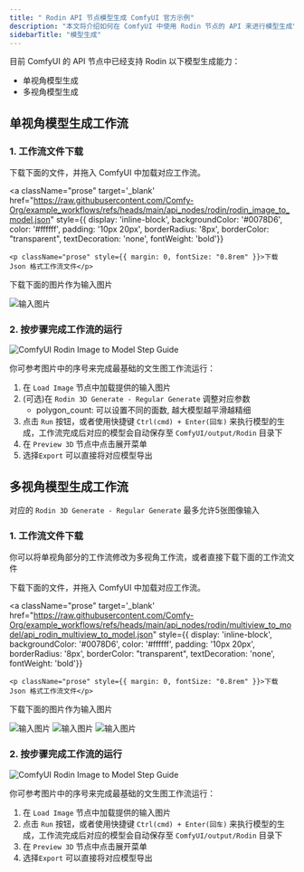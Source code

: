```yaml
---
title: " Rodin API 节点模型生成 ComfyUI 官方示例"
description: "本文将介绍如何在 ComfyUI 中使用 Rodin 节点的 API 来进行模型生成"
sidebarTitle: "模型生成"
---
```



目前 ComfyUI 的 API 节点中已经支持 Rodin 以下模型生成能力：
- 单视角模型生成
- 多视角模型生成

<ReqHint/>

## 单视角模型生成工作流

### 1. 工作流文件下载

下载下面的文件，并拖入 ComfyUI 中加载对应工作流。

<a className="prose"
target='_blank'
href="https://raw.githubusercontent.com/Comfy-Org/example_workflows/refs/heads/main/api_nodes/rodin/rodin_image_to_model.json"
style={{ display: 'inline-block', backgroundColor: '#0078D6', color: '#ffffff', padding: '10px 20px', borderRadius: '8px', borderColor: "transparent", textDecoration: 'none', fontWeight: 'bold'}}
>
    <p className="prose" style={{ margin: 0, fontSize: "0.8rem" }}>下载 Json 格式工作流文件</p>
</a>

下载下面的图片作为输入图片

![输入图片](https://raw.githubusercontent.com/Comfy-Org/example_workflows/refs/heads/main/api_nodes/rodin/doll.jpg)

### 2. 按步骤完成工作流的运行

![ComfyUI Rodin Image to Model Step Guide](/images/tutorial/api_nodes/rodin/rodin_image_to_model_step_guide.jpg)

你可参考图片中的序号来完成最基础的文生图工作流运行：  
1. 在  `Load Image` 节点中加载提供的输入图片
2. (可选)在  `Rodin 3D Generate - Regular Generate` 调整对应参数
   - polygon_count: 可以设置不同的面数, 越大模型越平滑越精细
3. 点击 `Run` 按钮，或者使用快捷键 `Ctrl(cmd) + Enter(回车)` 来执行模型的生成，工作流完成后对应的模型会自动保存至 `ComfyUI/output/Rodin` 目录下
4. 在 `Preview 3D` 节点中点击展开菜单
5. 选择`Export` 可以直接将对应模型导出

## 多视角模型生成工作流

对应的 `Rodin 3D Generate - Regular Generate` 最多允许5张图像输入

### 1. 工作流文件下载

你可以将单视角部分的工作流修改为多视角工作流，或者直接下载下面的工作流文件

下载下面的文件，并拖入 ComfyUI 中加载对应工作流。

<a className="prose"
target='_blank'
href="https://raw.githubusercontent.com/Comfy-Org/example_workflows/refs/heads/main/api_nodes/rodin/multiview_to_model/api_rodin_multiview_to_model.json"
style={{ display: 'inline-block', backgroundColor: '#0078D6', color: '#ffffff', padding: '10px 20px', borderRadius: '8px', borderColor: "transparent", textDecoration: 'none', fontWeight: 'bold'}}
>
    <p className="prose" style={{ margin: 0, fontSize: "0.8rem" }}>下载 Json 格式工作流文件</p>
</a>

下载下面的图片作为输入图片

![输入图片](https://raw.githubusercontent.com/Comfy-Org/example_workflows/refs/heads/main/api_nodes/rodin/multiview_to_model/front.jpg)
![输入图片](https://raw.githubusercontent.com/Comfy-Org/example_workflows/refs/heads/main/api_nodes/rodin/multiview_to_model/back.jpg)
![输入图片](https://raw.githubusercontent.com/Comfy-Org/example_workflows/refs/heads/main/api_nodes/rodin/multiview_to_model/left.jpg)

### 2. 按步骤完成工作流的运行

![ComfyUI Rodin Image to Model Step Guide](/images/tutorial/api_nodes/rodin/rodin_multiview_to_model_step_guide.jpg)

你可参考图片中的序号来完成最基础的文生图工作流运行：  
1. 在  `Load Image` 节点中加载提供的输入图片
2. 点击 `Run` 按钮，或者使用快捷键 `Ctrl(cmd) + Enter(回车)` 来执行模型的生成，工作流完成后对应的模型会自动保存至 `ComfyUI/output/Rodin` 目录下
3. 在 `Preview 3D` 节点中点击展开菜单
4. 选择`Export` 可以直接将对应模型导出
